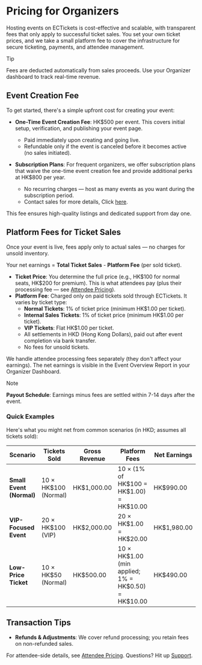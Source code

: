 
# Pricing for Organizers

Hosting events on ECTickets is cost-effective and scalable, with transparent fees that only apply to successful ticket sales. You set your own ticket prices, and we take a small platform fee to cover the infrastructure for secure ticketing, payments, and attendee management.

> [!TIP]
>
> Fees are deducted automatically from sales proceeds. Use your Organizer dashboard to track real-time revenue.

## Event Creation Fee

To get started, there's a simple upfront cost for creating your event:

- **One-Time Event Creation Fee**: HK\$500 per event. This covers initial setup, verification, and publishing your event page.
  - Paid immediately upon creating and going live.
  - Refundable only if the event is canceled before it becomes active (no sales initiated).

- **Subscription Plans**: For frequent organizers, we offer subscription plans that waive the one-time event creation fee and provide additional perks at HK\$800 per year.
  - No recurring charges — host as many events as you want during the subscription period.
  - Contact sales for more details, Click [here](https://www.ectickets.com/contact).

This fee ensures high-quality listings and dedicated support from day one.

## Platform Fees for Ticket Sales

Once your event is live, fees apply only to actual sales — no charges for unsold inventory.

Your net earnings = **Total Ticket Sales** - **Platform Fee** (per sold ticket).

- **Ticket Price**: You determine the full price (e.g., HK\$100 for normal seats, HK\$200 for premium). This is what attendees pay (plus their processing fee — see [Attendee Pricing](/docs/attendee/pricing)).
- **Platform Fee**: Charged only on paid tickets sold through ECTickets. It varies by ticket type:
  - **Normal Tickets**: 1% of ticket price (minimum HK\$1.00 per ticket).
  - **Internal Sales Tickets**: 1% of ticket price (minimum HK\$1.00 per ticket).
  - **VIP Tickets**: Flat HK\$1.00 per ticket.
  - All settlements in HKD (Hong Kong Dollars), paid out after event completion via bank transfer.
  - No fees for unsold tickets.

We handle attendee processing fees separately (they don't affect your earnings). The net earnings is visible in the Event Overview Report in your Organizer Dashboard.

> [!NOTE]
>
> **Payout Schedule**: Earnings minus fees are settled within 7-14 days after the event.

### Quick Examples

Here's what you might net from common scenarios (in HKD; assumes all tickets sold):

| Scenario                 | Tickets Sold          | Gross Revenue | Platform Fees                                          | Net Earnings |
| ------------------------ | --------------------- | ------------- | ------------------------------------------------------ | ------------ |
| **Small Event (Normal)** | 10 × HK\$100 (Normal) | HK\$1,000.00  | 10 × (1% of HK\$100 = HK\$1.00) = HK\$10.00            | HK\$990.00   |
| **VIP-Focused Event**    | 20 × HK\$100 (VIP)    | HK\$2,000.00  | 20 × HK\$1.00 = HK\$20.00                              | HK\$1,980.00 |
| **Low-Price Ticket**     | 10 × HK\$50 (Normal)  | HK\$500.00    | 10 × HK\$1.00 (min applied; 1% = HK\$0.50) = HK\$10.00 | HK\$490.00   |

## Transaction Tips

- **Refunds & Adjustments**: We cover refund processing; you retain fees on non-refunded sales.

For attendee-side details, see [Attendee Pricing](/docs/attendee/pricing). Questions? Hit up [Support](https://www.ectickets.com/contact).
